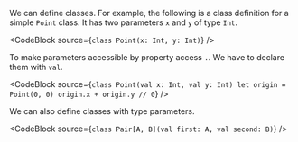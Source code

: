 
We can define classes.
For example, the following is a class definition for a simple `Point` class.
It has two parameters `x` and `y` of type `Int`.

<CodeBlock source={`class Point(x: Int, y: Int)`} />

To make parameters accessible by property access `.`.
We have to declare them with `val`.

<CodeBlock source={`class Point(val x: Int, val y: Int)
let origin = Point(0, 0)
origin.x + origin.y // 0`} />

We can also define classes with type parameters.

<CodeBlock source={`class Pair[A, B](val first: A, val second: B)`} />
